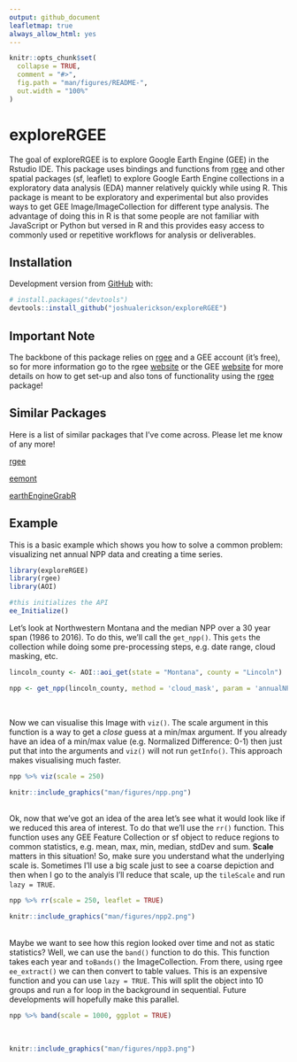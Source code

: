 ```yaml
---
output: github_document
leafletmap: true
always_allow_html: yes
---
```


<!-- README.md is generated from README.Rmd. Please edit that file -->

```r
knitr::opts_chunk$set(
  collapse = TRUE,
  comment = "#>",
  fig.path = "man/figures/README-",
  out.width = "100%"
)
```

# exploreRGEE

<!-- badges: start -->
<!-- badges: end -->

The goal of exploreRGEE is to explore Google Earth Engine (GEE) in the Rstudio IDE. This package uses bindings and functions from [rgee](https://github.com/r-spatial/rgee) and other spatial packages (sf, leaflet) to explore Google Earth Engine collections in a exploratory data analysis (EDA) manner relatively quickly while using R. This package is meant to be exploratory and experimental but also provides ways to get GEE Image/ImageCollection for different type analysis. The advantage of doing this in 
R is that some people are not familiar with JavaScript or Python but versed in R and this provides easy access to commonly used or repetitive workflows for analysis  or deliverables. 

## Installation

Development version from [GitHub](https://github.com/) with:

``` r
# install.packages("devtools")
devtools::install_github("joshualerickson/exploreRGEE")

```

## Important Note

The backbone of this package relies on [rgee](https://github.com/r-spatial/rgee) and a GEE account (it's free), so for more information go to the rgee [website](https://github.com/r-spatial/rgee) or the GEE 
[website](https://developers.google.com/earth-engine/) for more details on how to get set-up and also tons of functionality using the [rgee](https://github.com/r-spatial/rgee) package!

## Similar Packages
Here is a list of similar packages that I've come across. Please let me know of any more!

[rgee](https://github.com/r-spatial/rgee)  

[eemont](https://github.com/davemlz/eemont)  

[earthEngineGrabR](https://jesjehle.github.io/earthEngineGrabR/)  


## Example

This is a basic example which shows you how to solve a common problem: visualizing net annual NPP data and creating a time series. 

```r
library(exploreRGEE)
library(rgee)
library(AOI)

#this initializes the API
ee_Initialize()

```

Let's look at Northwestern Montana and the median NPP over a 30 year span (1986 to 2016). To do this, we'll call the `get_npp()`. This `gets` the collection while doing some pre-processing steps, e.g. date range, cloud masking, etc.

```r

lincoln_county <- AOI::aoi_get(state = "Montana", county = "Lincoln")

npp <- get_npp(lincoln_county, method = 'cloud_mask', param = 'annualNPP', stat = 'median', startDate = '1986-01-01', endDate = '2016-01-01')
```
<br>

Now we can visualise this Image with `viz()`. The scale argument in this function is a way to get a *close* guess at a min/max argument. If you already have an idea of a min/max value (e.g. Normalized Difference: 0-1) then just put that into the arguments and `viz()` will not run `getInfo()`. This approach makes visualising much faster.

```r

npp %>% viz(scale = 250)

```


```r
knitr::include_graphics("man/figures/npp.png")
```

<br>
Ok, now that we've got an idea of the area let's see what it would look like if we reduced this area of interest. To do that we'll use the `rr()` function. This function uses any GEE Feature Collection or sf object to reduce regions to common statistics, e.g. mean, max, min, median, stdDev and sum. **Scale** matters in this situation! So, make sure you understand what the underlying scale is. Sometimes I'll use a big scale just to see a coarse depiction and then when I go to the analyis I'll reduce that scale, up the `tileScale` and run `lazy = TRUE`.

```r
npp %>% rr(scale = 250, leaflet = TRUE)
```
```r
knitr::include_graphics("man/figures/npp2.png")
```
<br>
Maybe we want to see how this region looked over time and not as static statistics? Well, we can use the `band()` function to do this. This function takes each year and `toBands()` the ImageCollection. From there, using rgee `ee_extract()` we can then convert to table values. This is an expensive function and you can use `lazy = TRUE`. This will split the object into 10 groups and run a for loop in the background in sequential. Future developments will hopefully make this parallel. 

```r

npp %>% band(scale = 1000, ggplot = TRUE)
```
<br>
```r
knitr::include_graphics("man/figures/npp3.png")
```





















